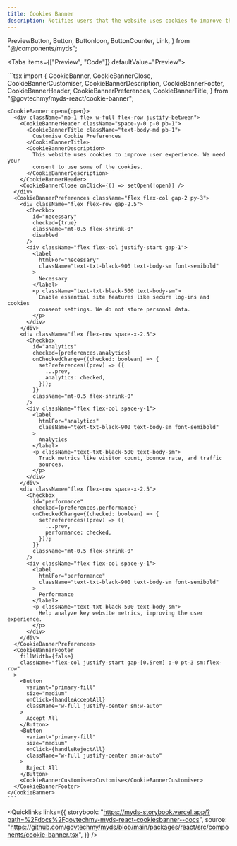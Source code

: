 ```yaml
---
title: Cookies Banner
description: Notifies users that the website uses cookies to improve their experience and gives them the option to manage their consent preferences through cookie settings. It typically appears when a user lands on the website for the first time.
---
```


  PreviewButton,
  Button,
  ButtonIcon,
  ButtonCounter,
  Link,
} from "@/components/myds";

<Tabs items={["Preview", "Code"]} defaultValue="Preview">
  <Tab value="Preview">
    <div className="flex justify-center">
      <CookiesBannerPreview />
    </div>
  </Tab>
  <Tab value="Code">
    ```tsx
    import {
      CookieBanner,
      CookieBannerClose,
      CookieBannerCustomiser,
      CookieBannerDescription,
      CookieBannerFooter,
      CookieBannerHeader,
      CookieBannerPreferences,
      CookieBannerTitle,
    } from "@govtechmy/myds-react/cookie-banner";

    <CookieBanner open={open}>
      <div className="mb-1 flex w-full flex-row justify-between">
        <CookieBannerHeader className="space-y-0 p-0 pb-1">
          <CookieBannerTitle className="text-body-md pb-1">
            Customise Cookie Preferences
          </CookieBannerTitle>
          <CookieBannerDescription>
            This website uses cookies to improve user experience. We need your
            consent to use some of the cookies.
          </CookieBannerDescription>
        </CookieBannerHeader>
        <CookieBannerClose onClick={() => setOpen(!open)} />
      </div>
      <CookieBannerPreferences className="flex flex-col gap-2 py-3">
        <div className="flex flex-row gap-2.5">
          <Checkbox
            id="necessary"
            checked={true}
            className="mt-0.5 flex-shrink-0"
            disabled
          />
          <div className="flex flex-col justify-start gap-1">
            <label
              htmlFor="necessary"
              className="text-txt-black-900 text-body-sm font-semibold"
            >
              Necessary
            </label>
            <p className="text-txt-black-500 text-body-sm">
              Enable essential site features like secure log-ins and cookies
              consent settings. We do not store personal data.
            </p>
          </div>
        </div>
        <div className="flex flex-row space-x-2.5">
          <Checkbox
            id="analytics"
            checked={preferences.analytics}
            onCheckedChange={(checked: boolean) => {
              setPreferences((prev) => ({
                ...prev,
                analytics: checked,
              }));
            }}
            className="mt-0.5 flex-shrink-0"
          />
          <div className="flex flex-col space-y-1">
            <label
              htmlFor="analytics"
              className="text-txt-black-900 text-body-sm font-semibold"
            >
              Analytics
            </label>
            <p className="text-txt-black-500 text-body-sm">
              Track metrics like visitor count, bounce rate, and traffic
              sources.
            </p>
          </div>
        </div>
        <div className="flex flex-row space-x-2.5">
          <Checkbox
            id="performance"
            checked={preferences.performance}
            onCheckedChange={(checked: boolean) => {
              setPreferences((prev) => ({
                ...prev,
                performance: checked,
              }));
            }}
            className="mt-0.5 flex-shrink-0"
          />
          <div className="flex flex-col space-y-1">
            <label
              htmlFor="performance"
              className="text-txt-black-900 text-body-sm font-semibold"
            >
              Performance
            </label>
            <p className="text-txt-black-500 text-body-sm">
              Help analyze key website metrics, improving the user experience.
            </p>
          </div>
        </div>
      </CookieBannerPreferences>
      <CookieBannerFooter
        fillWidth={false}
        className="flex-col justify-start gap-[0.5rem] p-0 pt-3 sm:flex-row"
      >
        <Button
          variant="primary-fill"
          size="medium"
          onClick={handleAcceptAll}
          className="w-full justify-center sm:w-auto"
        >
          Accept All
        </Button>
        <Button
          variant="primary-fill"
          size="medium"
          onClick={handleRejectAll}
          className="w-full justify-center sm:w-auto"
        >
          Reject All
        </Button>
        <CookieBannerCustomiser>Customise</CookieBannerCustomiser>
      </CookieBannerFooter>
    </CookieBanner>
    ```
  </Tab>
</Tabs>

<Quicklinks
  links={{
    storybook:
      "https://myds-storybook.vercel.app/?path=%2Fdocs%2Fgovtechmy-myds-react-cookiesbanner--docs",
    source:
      "https://github.com/govtechmy/myds/blob/main/packages/react/src/components/cookie-banner.tsx",
  }}
/>
